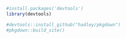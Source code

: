 
```r
#install.packages('devtools')
library(devtools)

#devtools::install_github("hadley/pkgdown")
#pkgdown::build_site()

```

